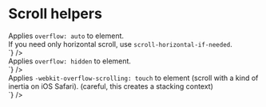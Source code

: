 
<Meta title="CSS / Front-End helpers / Scroll" />

# Scroll helpers

<div class="flex flex-justify-space-between mb2 on-mobile-flex-column">
  <div class="w49 flex-align-self-center">
    Applies <code>overflow: auto</code> to element.<br />
    If you need only horizontal scroll, use <code>scroll-horizontal-if-needed</code>.
  </div>
  <div class="w49">
<Source
  language='html'
  dark
  format
  code={`
<div className="mod">
<div className="scroll-if-needed">
`}
/>
  </div>
</div>
<div class="flex flex-justify-space-between mb2 on-mobile-flex-column">
  <div class="w49 flex-align-self-center">
    Applies <code>overflow: hidden</code> to element.
  </div>
  <div class="w49">
<Source
  language='html'
  dark
  format
  code={`
<div className="mod--hidden">
<div className="no-scroll">
`}
/>
  </div>
</div>
<div class="flex flex-justify-space-between mb2 on-mobile-flex-column">
  <div class="w49 flex-align-self-center">
    Applies <code>-webkit-overflow-scrolling: touch</code> to element (scroll with a kind of inertia on iOS Safari). (careful, this creates a stacking context)
  </div>
  <div class="w49">
<Source
  language='html'
  dark
  format
  code={`
<div className="scroll-smooth-touch">
`}
/>

  </div>
</div>


